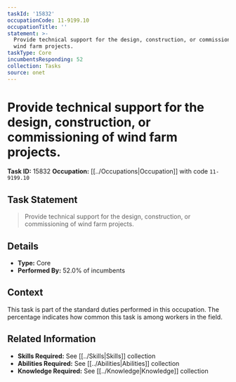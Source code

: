 ```yaml
---
taskId: '15832'
occupationCode: 11-9199.10
occupationTitle: ''
statement: >-
  Provide technical support for the design, construction, or commissioning of
  wind farm projects.
taskType: Core
incumbentsResponding: 52
collection: Tasks
source: onet
---
```

# Provide technical support for the design, construction, or commissioning of wind farm projects.

**Task ID:** 15832
**Occupation:** [[../Occupations|Occupation]] with code `11-9199.10`

## Task Statement

> Provide technical support for the design, construction, or commissioning of wind farm projects.

## Details

- **Type:** Core
- **Performed By:** 52.0% of incumbents

## Context

This task is part of the standard duties performed in this occupation. The percentage indicates how common this task is among workers in the field.

## Related Information

- **Skills Required:** See [[../Skills|Skills]] collection
- **Abilities Required:** See [[../Abilities|Abilities]] collection
- **Knowledge Required:** See [[../Knowledge|Knowledge]] collection
